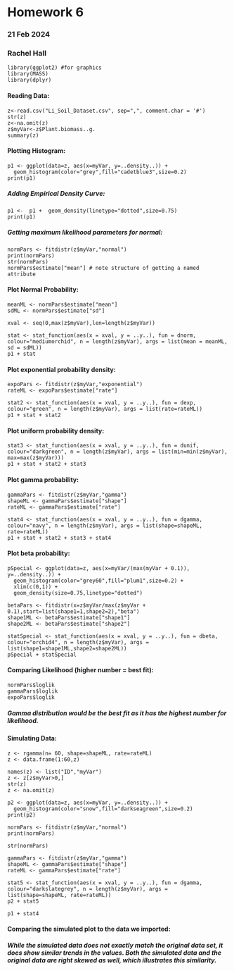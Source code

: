 # Homework 6 
### 21 Feb 2024
### Rachel Hall 

```
library(ggplot2) #for graphics 
library(MASS)
library(dplyr) 
```

<!-- #### Used Li_Soil_Dataset from examples -->
<!-- z <- rnorm(n=3000,mean=0.2) -->
<!-- z <- data.frame(1:3000,z) -->
<!-- names(z) <- list("ID","myVar") -->
<!-- z <- z[z$myVar>0,] -->
<!-- str(z) -->
<!-- summary(z$myVar) -->

#### Reading Data:
```
z<-read.csv("Li_Soil_Dataset.csv", sep=",", comment.char = '#')
str(z)
z<-na.omit(z)
z$myVar<-z$Plant.biomass..g.
summary(z)
```

#### Plotting Histogram:
```
p1 <- ggplot(data=z, aes(x=myVar, y=..density..)) +
  geom_histogram(color="grey",fill="cadetblue3",size=0.2) 
print(p1)
```

##### Adding Empirical Density Curve:
```
p1 <-  p1 +  geom_density(linetype="dotted",size=0.75)
print(p1)
```

##### Getting maximum likelihood parameters for normal:
```
normPars <- fitdistr(z$myVar,"normal")
print(normPars)
str(normPars)
normPars$estimate["mean"] # note structure of getting a named attribute
```

#### Plot Normal Probability:
```
meanML <- normPars$estimate["mean"]
sdML <- normPars$estimate["sd"]

xval <- seq(0,max(z$myVar),len=length(z$myVar))

stat <- stat_function(aes(x = xval, y = ..y..), fun = dnorm, colour="mediumorchid", n = length(z$myVar), args = list(mean = meanML, sd = sdML))
p1 + stat
```

#### Plot exponential probability density:
```
expoPars <- fitdistr(z$myVar,"exponential")
rateML <- expoPars$estimate["rate"]

stat2 <- stat_function(aes(x = xval, y = ..y..), fun = dexp, colour="green", n = length(z$myVar), args = list(rate=rateML))
p1 + stat + stat2
```

#### Plot uniform probability density:
```
stat3 <- stat_function(aes(x = xval, y = ..y..), fun = dunif, colour="darkgreen", n = length(z$myVar), args = list(min=min(z$myVar), max=max(z$myVar)))
p1 + stat + stat2 + stat3
```

#### Plot gamma probability:
```
gammaPars <- fitdistr(z$myVar,"gamma")
shapeML <- gammaPars$estimate["shape"]
rateML <- gammaPars$estimate["rate"]

stat4 <- stat_function(aes(x = xval, y = ..y..), fun = dgamma, colour="navy", n = length(z$myVar), args = list(shape=shapeML, rate=rateML))
p1 + stat + stat2 + stat3 + stat4
```

#### Plot beta probability:
```
pSpecial <- ggplot(data=z, aes(x=myVar/(max(myVar + 0.1)), y=..density..)) +
  geom_histogram(color="grey60",fill="plum1",size=0.2) + 
  xlim(c(0,1)) +
  geom_density(size=0.75,linetype="dotted")

betaPars <- fitdistr(x=z$myVar/max(z$myVar + 0.1),start=list(shape1=1,shape2=2),"beta")
shape1ML <- betaPars$estimate["shape1"]
shape2ML <- betaPars$estimate["shape2"]

statSpecial <- stat_function(aes(x = xval, y = ..y..), fun = dbeta, colour="orchid4", n = length(z$myVar), args = list(shape1=shape1ML,shape2=shape2ML))
pSpecial + statSpecial
```

#### Comparing Likelihood (higher number = best fit):
```
normPars$loglik 
gammaPars$loglik 
expoPars$loglik
```

##### Gamma distribution would be the best fit as it has the highest number for likelihood.

#### Simulating Data:
```
z <- rgamma(n= 60, shape=shapeML, rate=rateML) 
z <- data.frame(1:60,z)

names(z) <- list("ID","myVar")
z <- z[z$myVar>0,]
str(z)
z <- na.omit(z)

p2 <- ggplot(data=z, aes(x=myVar, y=..density..)) +
  geom_histogram(color="snow",fill="darkseagreen",size=0.2) 
print(p2)

normPars <- fitdistr(z$myVar,"normal")
print(normPars)

str(normPars)

gammaPars <- fitdistr(z$myVar,"gamma")
shapeML <- gammaPars$estimate["shape"]
rateML <- gammaPars$estimate["rate"]

stat5 <- stat_function(aes(x = xval, y = ..y..), fun = dgamma, colour="darkslategrey", n = length(z$myVar), args = list(shape=shapeML, rate=rateML))
p2 + stat5

p1 + stat4
```

#### Comparing the simulated plot to the data we imported:

##### While the simulated data does not exactly match the original data set, it does show similar trends in the values. Both the simulated data and the original data are right skewed as well, which illustrates this similarity. 
